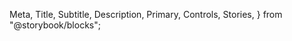   Meta,
  Title,
  Subtitle,
  Description,
  Primary,
  Controls,
  Stories,
} from "@storybook/blocks";

<Meta isTemplate />

<Title />

<Subtitle />

<Description />

<Primary />

<Controls exclude={["style"]} />

<Stories includePrimary={false} title="전체 스토리" />

